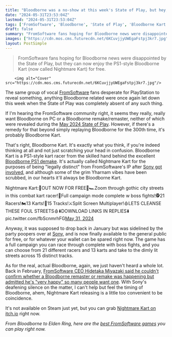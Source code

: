 ```yaml
---
title: "Bloodborne was a no-show at this week's State of Play, but hey, Bloodborne Kart - I mean Nightmare Kart - is out today"
date: "2024-05-31T23:53:04Z"
lastmod: "2024-05-31T23:53:04Z"
tags: ['FromSoftware', 'Bloodborne', 'State of Play', 'Bloodborne Kart', 'Nightmare Kart', 'Bloodborne PS1 Demake', 'Sony', 'Bloodborne Remake', 'Elden Ring', 'Best FromSoftware Games', 'Steam', 'itch.io']
draft: false
summary: "FromSoftware fans hoping for Bloodborne news were disappointed by the State of Play, but they can now enjoy the PS1-style Bloodborne Kart (now called Nightmare Kart) for free."
images: ["https://cdn.mos.cms.futurecdn.net/6KCuvjjyUWEgaFstpj3kr7.jpg"]
layout: PostSimple
---
```

> FromSoftware fans hoping for Bloodborne news were disappointed by the State of Play, but they can now enjoy the PS1-style Bloodborne Kart (now called Nightmare Kart) for free.


        <img alt="Cover" src="https://cdn.mos.cms.futurecdn.net/6KCuvjjyUWEgaFstpj3kr7.jpg"/>
        
The same group of vocal [FromSoftware](https://www.gamesradar.com/tag/fromsoftware/) fans desperate for PlayStation to reveal something, anything Bloodborne related were once again let down this week when the State of Play was completely absent of any such thing. 

If I'm hearing the FromSoftware community right, it seems they really, really want Bloodborne on PC or a Bloodborne remake/remaster, neither of which were revealed during the [May 2024 State of Play](https://www.gamesradar.com/news/live/playstation-state-of-play-may-2024-live-coverage-everything-announced/). However, if there's a remedy for that beyond simply replaying Bloodborne for the 300th time, it's probably Bloodborne Kart.

That's right, Bloodborne Kart. It's exactly what you think, if you're indeed thinking at all and not just scratching your head in confusion. Bloodborne Kart is a PS1-style kart racer from the skilled hand behind the excellent [Bloodborne PS1 demake](https://www.gamesradar.com/bloodborne-ps1-demake-will-release-for-free-next-year/). It's actually called Nightmare Kart for the purposes of being "legally distinct" from FromSoftware's IP after [Sony got involved](https://www.gamesradar.com/bloodborne-kart-has-been-delayed-to-scrub-the-branding-off-after-sony-got-in-contact/), and although some of the grim Yharnam vibes have been scrubbed, in our hearts it'll always be Bloodborne Kart.

Nightmare Kart:🏁OUT NOW FOR FREE🏁🏎️Zoom through gothic city streets in this combat kart racer!💉Full campaign mode complete w boss fights!🕵️21 Racers!🏍️13 Karts!🏁15 Tracks!⚔️Split Screen Multiplayer!🩸LETS CLEANSE THESE FOUL STREETS🩸⬇️DOWNLOAD LINKS IN REPLIES⬇️ pic.twitter.com/fbScnmrhFG[May 31, 2024](https://twitter.com/b0tster/status/1796557254281638255)

Anyway, it was supposed to drop back in January but was sidelined by the party poopers over at [Sony](https://www.gamesradar.com/tag/sony/), and is now finally available to the general public for free, or for whatever your wallet can be spared right now. The game has a full campaign you can race through complete with boss fights, and you can choose from 21 different racers and 13 karts and take to the dimly lit streets across 15 distinct tracks.

As for the real, actual Bloodborne, again, we just haven't heard a whole lot. Back in February, [FromSoftware CEO Hidetaka Miyazaki said he couldn't confirm whether a Bloodborne remaster or remake was happening but admitted he's "very happy" so many people want one](https://www.gamesradar.com/fromsoftwares-hidetaka-miyazaki-cant-confirm-a-bloodborne-remake-but-hes-very-happy-so-many-people-want-one/). With Sony's deafening silence on the matter, I can't help but feel the timing of Bloodborne, ahem, Nightmare Kart releasing is a little too convenient to be coincidence.

It's not available on Steam just yet, but you can grab [Nightmare Kart on itch.io](https://b0tster.itch.io/nmkart) right now.

*From Bloodborne to Elden Ring, here are the *[<em>best FromSoftware games</em>](https://www.gamesradar.com/best-fromsoftware-games/)* you can play right now.*
        